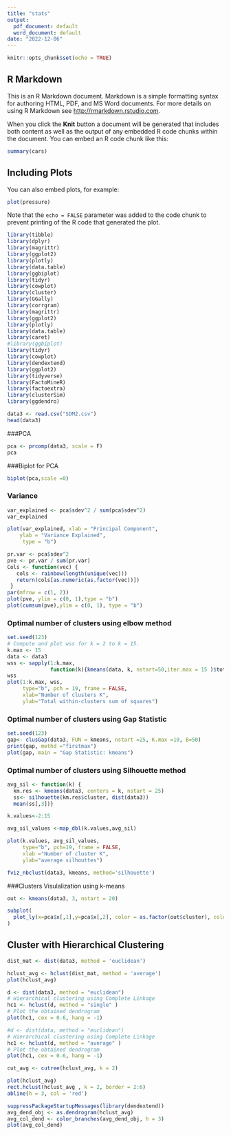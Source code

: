 ---
title: "stats"
output:
  pdf_document: default
  word_document: default
date: "2022-12-06"
---

```{r setup, include=FALSE}
knitr::opts_chunk$set(echo = TRUE)
```

## R Markdown

This is an R Markdown document. Markdown is a simple formatting syntax for authoring HTML, PDF, and MS Word documents. For more details on using R Markdown see <http://rmarkdown.rstudio.com>.

When you click the **Knit** button a document will be generated that includes both content as well as the output of any embedded R code chunks within the document. You can embed an R code chunk like this:

```{r cars}
summary(cars)
```

## Including Plots

You can also embed plots, for example:

```{r pressure, echo=FALSE}
plot(pressure)
```

Note that the `echo = FALSE` parameter was added to the code chunk to prevent printing of the R code that generated the plot.



```{r}
library(tibble)
library(dplyr)
library(magrittr)
library(ggplot2)
library(plotly)
library(data.table)
library(ggbiplot)
library(tidyr)
library(cowplot)
library(cluster)
library(GGally)
library(corrgram)
library(magrittr)
library(ggplot2)
library(plotly)
library(data.table)
library(caret)
#library(ggbiplot)
library(tidyr)
library(cowplot)
library(dendextend)
library(ggplot2)
library(tidyverse)
library(FactoMineR)
library(factoextra)
library(clusterSim)
library(ggdendro)

```
```{r}
data3 <- read.csv("SDM2.csv")
head(data3)

```

###PCA

```{r}
pca <- prcomp(data3, scale = F)
pca

```
###Biplot for PCA
```{r}
biplot(pca,scale =0)

```
### Variance
```{r}
var_explained <- pca$sdev^2 / sum(pca$sdev^2)
var_explained

```
```{r}
plot(var_explained, xlab = "Principal Component",
    ylab = "Variance Explained",
     type = "b")
```
```{r}
pr.var <- pca$sdev^2
pve <- pr.var / sum(pr.var)
Cols <- function(vec) {
   cols <- rainbow(length(unique(vec)))
   return(cols[as.numeric(as.factor(vec))])
 }
par(mfrow = c(1, 2))
plot(pve, ylim = c(0, 1),type = "b")
plot(cumsum(pve),ylim = c(0, 1), type = "b")

```
### Optimal number of clusters using elbow method
```{r}
set.seed(123)
# Compute and plot wss for k = 2 to k = 15.
k.max <- 15
data <- data3
wss <- sapply(1:k.max, 
              function(k){kmeans(data, k, nstart=50,iter.max = 15 )$tot.withinss})
wss
plot(1:k.max, wss,
     type="b", pch = 19, frame = FALSE, 
     xlab="Number of clusters K",
     ylab="Total within-clusters sum of squares")

```
### Optimal number of clusters using Gap Statistic
```{r}

set.seed(123)
gap<- clusGap(data3, FUN = kmeans, nstart =25, K.max =10, B=50)
print(gap, methd ="firstmax")
plot(gap, main = "Gap Statistic: kmeans")
```
### Optimal number of clusters using Silhouette method
```{r}
avg_sil <- function(k) {
  km.res <- kmeans(data3, centers = k, nstart = 25)
  ss<- silhouette(km.res$cluster, dist(data3))
  mean(ss[,3])}

k.values<-2:15

avg_sil_values <-map_dbl(k.values,avg_sil)

plot(k.values, avg_sil_values,
     type="b", pch=19, frame = FALSE,
     xlab ="Number of cluster K",
     ylab="average silhouttes")

fviz_nbclust(data3, kmeans, method='silhouette')

```
###Clusters Visulalization using k-means
```{r}
out <- kmeans(data3, 3, nstart = 20)

subplot(
  plot_ly(x=pca$x[,1],y=pca$x[,2], color = as.factor(out$cluster), colors=c("red","blue","green"))
)

```
## Cluster with Hierarchical Clustering

```{r}
dist_mat <- dist(data3, method = 'euclidean')
```


```{r}
hclust_avg <- hclust(dist_mat, method = 'average')
plot(hclust_avg)
```
```{r}
d <- dist(data3, method = "euclidean")
# Hierarchical clustering using Complete Linkage
hc1 <- hclust(d, method = "single" )
# Plot the obtained dendrogram
plot(hc1, cex = 0.6, hang = -1)
```

```{r}
#d <- dist(data, method = "euclidean")
# Hierarchical clustering using Complete Linkage
hc1 <- hclust(d, method = "average" )
# Plot the obtained dendrogram
plot(hc1, cex = 0.6, hang = -1)
```

```{r}
cut_avg <- cutree(hclust_avg, k = 2)
```

```{r}
plot(hclust_avg)
rect.hclust(hclust_avg , k = 2, border = 2:6)
abline(h = 3, col = 'red')
```
```{r}

suppressPackageStartupMessages(library(dendextend))
avg_dend_obj <- as.dendrogram(hclust_avg)
avg_col_dend <- color_branches(avg_dend_obj, h = 3)
plot(avg_col_dend)



```



